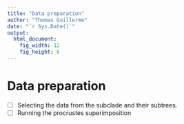 ```yaml
---
title: "Data preparation"
author: "Thomas Guillerme"
date: "`r Sys.Date()`"
output:
  html_document:
    fig_width: 12
    fig_height: 6
---
```


# Data preparation

 - [ ] Selecting the data from the subclade and their subtrees.
 - [ ] Running the procrustes superimposition